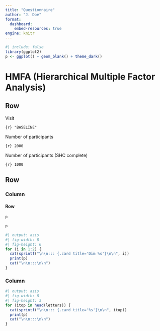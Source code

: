 ```yaml
---
title: "Questionnaire"
author: "J. Doe"
format:
  dashboard:
    embed-resources: true
engine: knitr
---
```


```r
#| include: false
library(ggplot2)
p <- ggplot() + geom_blank() + theme_dark()
```

# HMFA (Hierarchical Multiple Factor Analysis)

## Row {height="30%"}

::: {.valuebox icon="calendar-check" color="light"}
Visit

`{r} "BASELINE"`
:::

::: {.valuebox icon="bar-chart-line-fill" color="light"}
Number of participants

`{r} 2000`
:::

::: {.valuebox icon="bar-chart-line-fill" color="light"}
Number of participants (SHC complete)

`{r} 1000`
:::

## Row {height="70%"}

### Column {width="30%"}

#### Row {.tabset}

::: {.card title="Variance"}
```r
p
```
:::

::: {.card title="Features"}
```r
p
```
:::


```r
#| output: asis
#| fig-width: 8
#| fig-height: 6
for (i in 1:2) {
  cat(sprintf("\n\n::: {.card title='Dim %s'}\n\n", i))
  print(p)
  cat("\n\n:::\n\n")
}
```

### Column {.tabset width="70%"}

```r
#| output: asis
#| fig-width: 8
#| fig-height: 3
for (itop in head(letters)) {
  cat(sprintf("\n\n::: {.card title='%s'}\n\n", itop))
  print(p)
  cat("\n\n:::\n\n")
}
```
